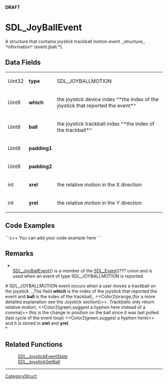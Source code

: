 <!-- pragma section-numbers off -->
<!-- pragma disable-camelcase -->
'''DRAFT'''

= SDL_JoyBallEvent =
A structure that contains joystick trackball motion event ,,structure,, ^information^ (event.jball.*).


== Data Fields ==
{|
|Uint32
|'''type'''
|SDL_JOYBALLMOTION
|-
|Uint8
|'''which'''
|the joystick device index ^*the index of the joystick that reported the event*^
|-
|Uint8
|'''ball'''
|the joystick trackball index ^*the index of the trackball*^
|-
|Uint8
|'''padding1'''
|
|-
|Uint8
|'''padding2'''
|
|-
|int
|'''xrel'''
|the relative motion in the X direction
|-
|int
|'''yrel'''
|the relative motion in the Y direction
|}

== Code Examples ==
```c++
You can add your code example here
```

== Remarks ==
*<br/>[[SDL_JoyBallEvent]]() is a member of the [[SDL_Event]]()??? union and is used when an event of type SDL_JOYBALLMOTION is reported.

A SDL_JOYBALLMOTION event occurs when a user moves a trackball on the joystick. ,,The field '''which''' is the index of the joystick that reported the event and '''ball''' is the index of the trackball,, <<Color2(orange,(for a more detailed explanation see the Joystick section))>>. Trackballs only return relative motion, <<Color2(green,suggest a hyphen here instead of a comma)>> this is the change in position on the ball since it was last polled (last cycle of the event loop) <<Color2(green,suggest a hyphen here)>> and it is stored in '''xrel''' and '''yrel'''.<br/>*

== Related Functions ==
:[[SDL_JoystickEventState]]
:[[SDL_JoystickGetBall]]

----
[[CategoryStruct]]
